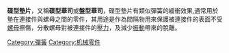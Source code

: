 
'''碟型墊片'''，又稱'''碟型華司'''或'''盤型華司'''，碟型墊片有類似彈簧的緩衝效果,通常用於墊在連接件與螺母之間的零件，其用途是作為間隔物用來保護被連接件的表面不受[[螺母|螺母]]擦傷，分散螺母對被連接件的[[壓力|壓力]]，及減少[[振動|振動]]帶來的脫離。

[[Category:彈簧|Category:彈簧]]
[[Category:机械零件|Category:机械零件]]